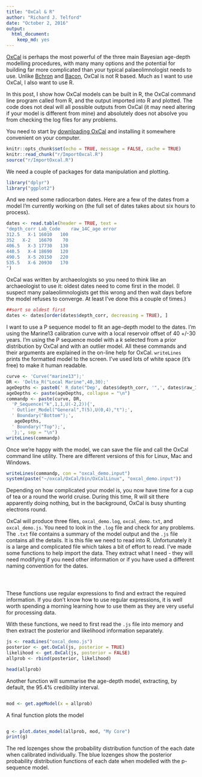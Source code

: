 ```yaml
---
title: "OxCal & R"
author: "Richard J. Telford"
date: "October 2, 2016"
output:
  html_document:
    keep_md: yes
---
```


[OxCal](https://c14.arch.ox.ac.uk/oxcal.html) is perhaps the most powerful of the three main Bayesian age-depth modelling procedures, with many many options and the potential for building far more complicated than your typical palaeolimnologist needs to use. Unlike [Bchron](https://cran.r-project.org/web/packages/Bchron/index.html) and [Bacon](http://www.chrono.qub.ac.uk/blaauw/bacon.html), OxCal is not R based. Much as I want to use OxCal, I also want to use R. 

In this post, I show how OxCal models can be built in R, the OxCal command line program called from R, and the output imported into R and plotted. The code does not deal will all possible outputs from OxCal (it may need altering if your model is different from mine) and absolutely does not absolve you from checking the log files for any problems. 

You need to start by [downloading OxCal](https://c14.arch.ox.ac.uk/oxcalhelp/readme.html#local) and installing it somewhere convenient on your computer.

```r
knitr::opts_chunk$set(echo = TRUE, message = FALSE, cache = TRUE)
knitr::read_chunk("r/ImportOxcal.R")
source("r/ImportOxcal.R")
```

We need a couple of packages for data manipulation and plotting.

```r
library("dplyr")
library("ggplot2")
```

And we need some radiocarbon dates. Here are a few of the dates from a model I'm currently working on (the full set of dates takes about six hours to process).

```r
dates <- read.table(header = TRUE, text = 
"depth_corr	Lab_Code	raw_14C_age	error
312.5	X-1	16010	100
352   X-2	16670	 70
406.5	X-3	17730	130
440.5	X-4	18690	120
490.5	X-5	20150	220
535.5	X-6	20930	170
")
```

OxCal was written by archaeologists so you need to think like an archaeologist to use it: oldest dates need to come first in the model. (I suspect many palaeolimnologists get this wrong and then wait days before the model refuses to converge. At least I've done this a couple of times.)

```r
##sort so oldest first
dates <- dates[order(dates$depth_corr, decreasing = TRUE), ]
```

I want to use a P sequence model to fit an age-depth model to the dates. I'm using the Marine13 calibration curve with a local reservoir offset of 40 +/-30 years. I'm using the P sequence model with a _k_ selected from a prior distribution by OxCal and with an outlier model. All these commands and their arguments are explained in the on-line help for OxCal. `writeLines` prints the formatted model to the screen. I've used lots of white space (it's free) to make it human readable.

```r
curve <- 'Curve("marine13");'
DR <- 'Delta_R("Local Marine",40,30);'
ageDepths <- paste0(' R_date("Dep', dates$depth_corr, '",', dates$raw_14C_age, ',',  dates$error, '){\n   z=', dates$depth_corr, ';\n   Outlier(0.05);\n};')
ageDepths <- paste(ageDepths, collapse = "\n")
commandp <- paste(curve, DR,
  'P_Sequence("k",1,1,U(-2,2)){',
  ' Outlier_Model("General",T(5),U(0,4),"t");',
  ' Boundary("Bottom");',
   ageDepths,
  ' Boundary("Top");',
  '};', sep = "\n")
writeLines(commandp)
```

Once we're happy with the model, we can save the file and call the OxCal command line utility. There are different versions of this for Linux, Mac and Windows.

```r
writeLines(commandp, con = "oxcal_demo.input")
system(paste("~/oxcal/OxCal/bin/OxCalLinux", "oxcal_demo.input"))
```

Depending on how complicated your model is, you now have time for a cup of tea or a round the world cruise. During this time, R will sit there apparently doing nothing, but in the background, OxCal is busy shunting electrons round.

OxCal will produce three files, `oxcal_demo.log`, `oxcal_demo.txt`, and `oxcal_demo.js`. You need to look in the `.log` file and check for any problems. The `.txt` file contains a summary of the model output and the `.js` file contains all the details. It is this file we need to read into R. Unfortunately it is a large and complicated file which takes a bit of effort to read. I've made some functions to help import the data. They extract what I need - they will need modifying if you need other information or if you have used a different naming convention for the dates.

```r
```
```r
```
```r
```
These functions use regular expressions to find and extract the required information. If you don't know how to use regular expressions, it is well worth spending a morning learning how to use them as they are very useful for processing data.

With these functions, we need to first read the `.js` file into memory and then extract the posterior and likelihood information separately.

```r
js <- readLines("oxcal_demo.js")
posterior <- get.OxCal(js, posterior = TRUE)
likelihood <- get.OxCal(js, posterior = FALSE)
allprob <- rbind(posterior, likelihood)

head(allprob)
```

Another function will summarise the age-depth model, extracting, by default, the 95.4% credibility interval.

```r
```
```r
mod <- get.ageModel(x = allprob)
```

A final function plots the model

```r
```

```r
g <- plot.dates_model(allprob, mod, "My Core")
print(g)
```

The red lozenges show the probability distribution function of the each date when calibrated individually. The blue lozenges show the posterior probability distribution functions of each date when modelled with the p-sequence model.


